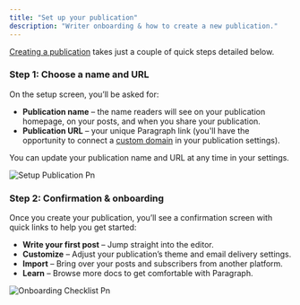 ```yaml
---
title: "Set up your publication"
description: "Writer onboarding & how to create a new publication."
---
```


[Creating a publication](https://paragraph.com/setup) takes just a couple of quick steps detailed below.

### **Step 1: Choose a name and URL**

On the setup screen, you’ll be asked for:

- **Publication name** – the name readers will see on your publication homepage, on your posts, and when you share your publication.
- **Publication URL** – your unique Paragraph link (you'll have the opportunity to connect a [custom domain](/publish/custom-domains) in your publication settings).

You can update your publication name and URL at any time in your settings.

![Setup Publication Pn](/images/setup-publication.png)

### **Step 2: Confirmation & onboarding**

Once you create your publication, you’ll see a confirmation screen with quick links to help you get started:

- **Write your first post** – Jump straight into the editor.
- **Customize** – Adjust your publication’s theme and email delivery settings.
- **Import** – Bring over your posts and subscribers from another platform.
- **Learn** – Browse more docs to get comfortable with Paragraph.

![Onboarding Checklist Pn](/images/onboarding-checklist.png)